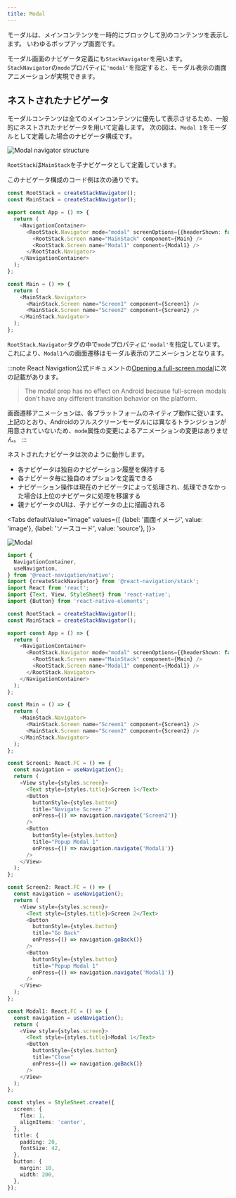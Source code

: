 ```yaml
---
title: Modal
---
```



モーダルは、メインコンテンツを一時的にブロックして別のコンテンツを表示します。
いわゆるポップアップ画面です。

モーダル画面のナビゲータ定義にも`StackNavigator`を用います。
`StackNavigator`の`mode`プロパティに`'modal'`を指定すると、モーダル表示の画面アニメーションが実現できます。

## ネストされたナビゲータ

モーダルコンテンツは全てのメインコンテンツに優先して表示させるため、一般的にネストされたナビゲータを用いて定義します。
次の図は、`Modal 1`をモーダルとして定義した場合のナビゲータ構成です。

![Modal navigator structure](modal_image.png)

`RootStack`は`MainStack`を子ナビゲータとして定義しています。

このナビゲータ構成のコード例は次の通りです。

```typescript jsx
const RootStack = createStackNavigator();
const MainStack = createStackNavigator();

export const App = () => {
  return (
    <NavigationContainer>
      <RootStack.Navigator mode="modal" screenOptions={{headerShown: false}}>
        <RootStack.Screen name="MainStack" component={Main} />
        <RootStack.Screen name="Modal1" component={Modal1} />
      </RootStack.Navigator>
    </NavigationContainer>
  );
};

const Main = () => {
  return (
    <MainStack.Navigator>
      <MainStack.Screen name="Screen1" component={Screen1} />
      <MainStack.Screen name="Screen2" component={Screen2} />
    </MainStack.Navigator>
  );
};
```

`RootStack.Navigator`タグの中で`mode`プロパティに`'modal'`を指定しています。
これにより、`Modal1`への画面遷移はモーダル表示のアニメーションとなります。

:::note
React Navigation公式ドキュメントの[Opening a full-screen modal](https://reactnavigation.org/docs/modal/)に次の記載があります。
> The modal prop has no effect on Android because full-screen modals don't have any different transition behavior on the platform.

画面遷移アニメーションは、各プラットフォームのネイティブ動作に従います。
上記のとおり、Androidのフルスクリーンモーダルには異なるトランジションが用意されていないため、`mode`属性の変更によるアニメーションの変更はありません。
:::

ネストされたナビゲータは次のように動作します。

- 各ナビゲータは独自のナビゲーション履歴を保持する
- 各ナビゲータ毎に独自のオプションを定義できる
- ナビゲーション操作は現在のナビゲータによって処理され、処理できなかった場合は上位のナビゲータに処理を移譲する
- 親ナビゲータのUIは、子ナビゲータの上に描画される

<!-- textlint-disable ja-technical-writing/sentence-length,ja-technical-writing/max-comma,ja-spacing/ja-no-space-around-parentheses,jtf-style/3.3.かっこ類と隣接する文字の間のスペースの有無,ja-technical-writing/ja-no-mixed-period,ja-technical-writing/no-unmatched-pair -->

<Tabs
  defaultValue="image"
  values={[
    {label: '画面イメージ', value: 'image'},
    {label: 'ソースコード', value: 'source'},
  ]}>

<!-- textlint-enable ja-technical-writing/sentence-length,ja-technical-writing/max-comma,ja-spacing/ja-no-space-around-parentheses,jtf-style/3.3.かっこ類と隣接する文字の間のスペースの有無,ja-technical-writing/ja-no-mixed-period,ja-technical-writing/no-unmatched-pair -->

<TabItem value="image">

![Modal](modal.png)

</TabItem>

<TabItem value="source">

```typescript jsx title="/src/App.tsx"
import {
  NavigationContainer,
  useNavigation,
} from '@react-navigation/native';
import {createStackNavigator} from '@react-navigation/stack';
import React from 'react';
import {Text, View, StyleSheet} from 'react-native';
import {Button} from 'react-native-elements';

const RootStack = createStackNavigator();
const MainStack = createStackNavigator();

export const App = () => {
  return (
    <NavigationContainer>
      <RootStack.Navigator mode="modal" screenOptions={{headerShown: false}}>
        <RootStack.Screen name="MainStack" component={Main} />
        <RootStack.Screen name="Modal1" component={Modal1} />
      </RootStack.Navigator>
    </NavigationContainer>
  );
};

const Main = () => {
  return (
    <MainStack.Navigator>
      <MainStack.Screen name="Screen1" component={Screen1} />
      <MainStack.Screen name="Screen2" component={Screen2} />
    </MainStack.Navigator>
  );
};

const Screen1: React.FC = () => {
  const navigation = useNavigation();
  return (
    <View style={styles.screen}>
      <Text style={styles.title}>Screen 1</Text>
      <Button
        buttonStyle={styles.button}
        title="Navigate Screen 2"
        onPress={() => navigation.navigate('Screen2')}
      />
      <Button
        buttonStyle={styles.button}
        title="Popup Modal 1"
        onPress={() => navigation.navigate('Modal1')}
      />
    </View>
  );
};

const Screen2: React.FC = () => {
  const navigation = useNavigation();
  return (
    <View style={styles.screen}>
      <Text style={styles.title}>Screen 2</Text>
      <Button
        buttonStyle={styles.button}
        title="Go Back"
        onPress={() => navigation.goBack()}
      />
      <Button
        buttonStyle={styles.button}
        title="Popup Modal 1"
        onPress={() => navigation.navigate('Modal1')}
      />
    </View>
  );
};

const Modal1: React.FC = () => {
  const navigation = useNavigation();
  return (
    <View style={styles.screen}>
      <Text style={styles.title}>Modal 1</Text>
      <Button
        buttonStyle={styles.button}
        title="Close"
        onPress={() => navigation.goBack()}
      />
    </View>
  );
};

const styles = StyleSheet.create({
  screen: {
    flex: 1,
    alignItems: 'center',
  },
  title: {
    padding: 20,
    fontSize: 42,
  },
  button: {
    margin: 10,
    width: 200,
  },
});
```

</TabItem>
</Tabs>
